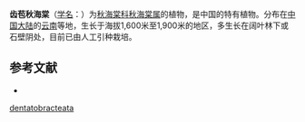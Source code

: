 {{Speciesbox
| genus = Begonia
| species = dentatobracteata
| authority =[[C.Y.Wu|C.Y.Wu]], 1995
}}

'''齿苞秋海棠'''（[[学名|学名]]：{{lang|la|''Begonia dentatobracteata''}}）为[[秋海棠科|秋海棠科]][[秋海棠属|秋海棠属]]的植物，是中国的特有植物。分布在[[中国大陆|中国大陆]]的[[云南|云南]]等地，生长于海拔1,600米至1,900米的地区，多生长在阔叶林下或石壁阴处，目前已由人工引种栽培。

== 参考文献 ==
<div class="references-small">
* {{cite web| url =http://www.bioinfo.cn/db05/KmzwSpecies.php?action=view&id=1968| title =齿苞秋海棠| work =《中国高等植物数据库全库》| publisher =中国科学院微生物研究所| author =昆明植物研究所| accessdate =2009-02-22| deadurl =yes| archiveurl =https://web.archive.org/web/20160305060859/http://www.bioinfo.cn/db05/KmzwSpecies.php?action=view&id=1968| archivedate =2016-03-05}}
</div>

[[Category:秋海棠属|dentatobracteata]]


{{植物小作品}}